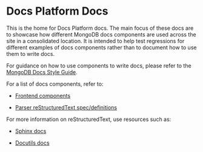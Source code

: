 # Docs Platform Docs

This is the home for Docs Platform docs. The main focus of these docs are to
showcase how different MongoDB docs components are used across the site in a consolidated
location. It is intended to help test regressions for different examples of docs components
rather than to document how to use them to write docs.

For guidance on how to use components to write docs, please refer to the
[MongoDB Docs Style Guide](https://www.mongodb.com/docs/meta/style-guide/).

For a list of docs components, refer to:

* [Frontend components](https://github.com/mongodb/snooty/tree/main/src/components)

* [Parser reStructuredText spec/definitions](https://github.com/mongodb/snooty-parser/blob/main/snooty/rstspec.toml)

For more information on reStructuredText, use resources such as:

* [Sphinx docs](https://www.sphinx-doc.org/en/master/usage/restructuredtext/index.html)

* [Docutils docs](https://docutils.sourceforge.io/docs/ref/rst/restructuredtext.html)

<Toctree titlesonly={true} />
